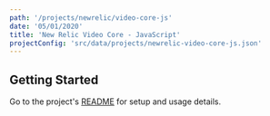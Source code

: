```yaml
---
path: '/projects/newrelic/video-core-js'
date: '05/01/2020'
title: 'New Relic Video Core - JavaScript'
projectConfig: 'src/data/projects/newrelic-video-core-js.json'
---
```


## Getting Started

Go to the project's [README](https://github.com/newrelic/video-core-js#readme) for setup and usage details.
